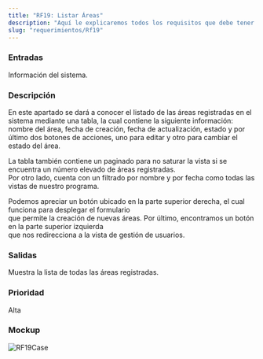 ```yaml
---
title: "RF19: Listar Áreas"
description: "Aquí le explicaremos todos los requisitos que debe tener para poder usar nuestro software."
slug: "requerimientos/Rf19"
---
```



<h3>Entradas</h3>
Información del sistema.

<h3>Descripción</h3>
En este apartado se dará a conocer el listado de las áreas registradas en el sistema
mediante una tabla, la cual contiene la siguiente información: nombre del área, fecha
de creación, fecha de actualización, estado y por último dos botones de acciones,
uno para editar y otro para cambiar el estado del área.

La tabla también contiene un paginado para no saturar la vista si se encuentra un número elevado de áreas registradas.  
Por otro lado, cuenta con un filtrado por nombre y por fecha como todas las vistas de nuestro programa.

Podemos apreciar un botón ubicado en la parte superior derecha, el cual funciona para desplegar el formulario  
que permite la creación de nuevas áreas. Por último, encontramos un botón en la parte superior izquierda  
que nos redirecciona a la vista de gestión de usuarios.

<h3>Salidas</h3>
Muestra la lista de todas las áreas registradas.

<h3>Prioridad</h3>
Alta

<h3>Mockup</h3>
<Image src={RF19Case} alt="RF19Case" width={3148} height={2270} />
